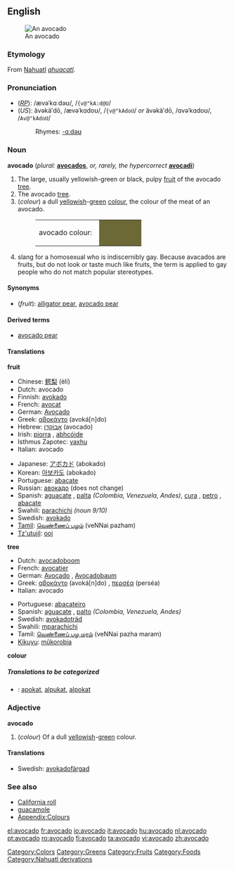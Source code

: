 {{see|Avocado}}
{{wikipedia}}
{{cookbook}}
==English==
[[Image:Avocado.jpeg|thumb|An avocado]]
===Etymology===
From [[Nahuatl]] ''[[ahuacatl]]''.

===Pronunciation===
*(''[[RP]]''): /ævəˈkɑːdəʊ/, /<tt>{v@"kA:d@U</tt>/
*(''US''): ăvəkäʹdō, /ævəˈkɑdoʊ/, /<tt>{v@"kAdoU</tt>/ ''or'' ävəkäʹdō, /ɑvəˈkɑdoʊ/, /<tt>Av@"kAdoU</tt>/
*:Rhymes: [[Rhymes:English:-ɑːdəʊ|-ɑːdəʊ]]

===Noun===
'''avocado''' (''plural:'' '''[[avocados]]''', ''or, rarely, the hypercorrect'' '''[[avocadi]]''')

#The large, usually yellowish-green or black, pulpy [[fruit]] of the avocado [[tree]].
#The avocado [[tree]].
#(''colour'') a dull [[yellowish]]-[[green]] [[colour]], the colour of the meat of an avocado.
#:<table><tr><td>avocado colour: &nbsp;</td><td bgcolor="#6D6937" width="80">&nbsp; </td></tr></table>
#slang for a homosexual who is indiscernibly gay. Because avacados are fruits, but do not look or taste much like fruits, the term is applied to gay people who do not match popular stereotypes.

====Synonyms====
*(''fruit''): [[alligator pear]], [[avocado pear]]

====Derived terms====
*[[avocado pear]]

====Translations====
'''fruit'''
{{top}}
*Chinese: [[鳄梨]] (èlí)
*Dutch: avocado {{m}}
*Finnish: [[avokado]]
*French: [[avocat]] {{m}}
*German: [[Avocado]] {{f}}
*Greek: [[αβοκάντο]] (avoká[n]do) {{n}}
*Hebrew: [[אבוקדו|אָבוֹקָדוֹ]] (avocado) {{m}}
*Irish: [[piorra]] {{f}}, [[abhcóide]]
*Isthmus Zapotec: [[yaxhu]]
*Italian: avocado {{m}}
{{mid}}
*Japanese: [[アボカド]] (abokado)
*Korean: [[아보카도]] (abokado)
*Portuguese: [[abacate]] {{m}}
*Russian: [[авокадо]] {{n}} (does not change)
*Spanish: [[aguacate]] {{m}}, [[palta]] {{f}} ''(Colombia, Venezuela, Andes)'', [[cura]] {{f}}, [[petro]] {{m}}, [[abacate]] {{m}}
*Swahili: [[parachichi]] ''(noun 9/10)''
*Swedish: [[avokado]]
*[[Tamil]]: [[வெண்ணைப் பழம்]] (veNNai pazham)
*[[Tz'utujil]]: [[ooj]]
{{bottom}}

'''tree'''
{{top}}
*Dutch: [[avocadoboom]] {{m}}
*French: [[avocatier]] {{m}}
*German: [[Avocado]] {{f}}, [[Avocadobaum]] {{m}}
*Greek: [[αβοκάντο]] (avoká[n]do) {{n}}, [[περσέα]] (perséa) {{m}}
*Italian: avocado {{m}}
{{mid}}
*Portuguese: [[abacateiro]] {{m}}
*Spanish: [[aguacate]] {{m}}, [[palto]] {{m}} ''(Colombia, Venezuela, Andes)''
*Swedish: [[avokadoträd]] {{n}}
*Swahili: [[mparachichi]]
*Tamil: [[வெண்ணைப் பழ மரம்]] (veNNai pazha maram)
*[[Kikuyu]]: [[mûkorobia]]
{{bottom}}

'''colour'''
{{top}}
{{mid}}
{{bottom}}

=====Translations to be categorized=====
{{checktrans}}
<!--Remove this section once all of the translations below have been moved into the tables above.-->
*{{ttbc|Indonesian}}: [[apokat]], [[alpukat]], [[alpokat]]

===Adjective===
'''avocado'''
#(''colour'') Of a dull [[yellowish]]-[[green]] colour.

====Translations====
{{top}}
{{mid}}
*Swedish: [[avokadofärgad]]
{{bottom}}

===See also===
*[[California roll]]
*[[guacamole]]
*[[Wiktionary_Appendix:Colours|Appendix:Colours]]

[[Category:Colors]]
[[Category:Greens]]
[[Category:Fruits]]
[[Category:Foods]]
[[Category:Nahuatl derivations]]

[[el:avocado]]
[[fr:avocado]]
[[io:avocado]]
[[it:avocado]]
[[hu:avocado]]
[[nl:avocado]]
[[pt:avocado]]
[[ro:avocado]]
[[fi:avocado]]
[[ta:avocado]]
[[vi:avocado]]
[[zh:avocado]]